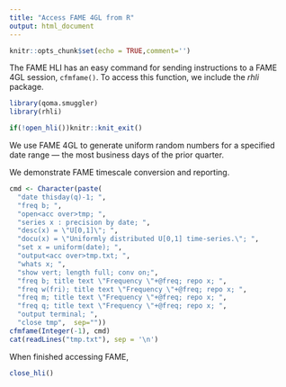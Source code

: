 ```yaml
---
title: "Access FAME 4GL from R"
output: html_document
---
```


```r
knitr::opts_chunk$set(echo = TRUE,comment='')
```

The FAME HLI has an easy command for sending instructions to a FAME 4GL session, `cfmfame()`. 
To access this function, we include the _rhli_ package.  
```r
library(qoma.smuggler)
library(rhli)

if(!open_hli())knitr::knit_exit()
```
We use FAME 4GL to generate uniform random numbers for a specified date range --- 
the most business days of the prior quarter. 

We demonstrate FAME timescale conversion and reporting.
```r
cmd <- Character(paste(
  "date thisday(q)-1; ",
  "freq b; ",
  "open<acc over>tmp; ",
  "series x : precision by date; ",
  "desc(x) = \"U[0,1]\"; ",
  "docu(x) = \"Uniformly distributed U[0,1] time-series.\"; ",
  "set x = uniform(date); ",
  "output<acc over>tmp.txt; ",
  "whats x; ",
  "show vert; length full; conv on;",
  "freq b; title text \"Frequency \"+@freq; repo x; ",
  "freq w(fri); title text \"Frequency \"+@freq; repo x; ",
  "freq m; title text \"Frequency \"+@freq; repo x; ",
  "freq q; title text \"Frequency \"+@freq; repo x; ",
  "output terminal; ",
  "close tmp",  sep=""))
cfmfame(Integer(-1), cmd)
cat(readLines("tmp.txt"), sep = '\n')
```
When finished accessing FAME, 
```r
close_hli()
```
